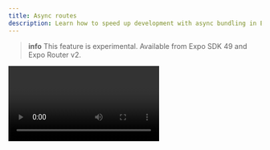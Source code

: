 ```yaml
---
title: Async routes
description: Learn how to speed up development with async bundling in Expo Router.
---
```



> **info** This feature is experimental. Available from Expo SDK 49 and Expo Router v2.

<Video file="expo-router/async-routes.mp4" loop={false} />

Expo Router can automatically split your JavaScript bundle based on the route files using [React Suspense](https://react.dev/reference/react/Suspense). This enables faster development as only the routes you navigate to will be bundled or loaded into memory. This can also be useful for reducing the initial bundle size for your application.

Apps using the Hermes Engine will not benefit as much from bundle splitting as the bytecode is already memory mapped ahead of time. However, it will improve your over-the-air updates, React Server Components, and web support.

> When bundling for production **on native platforms**, all suspense boundaries **will be disabled** and there will be no loading states.

## How it works

All Routes are wrapped inside a suspense boundary and are loaded asynchronously. This means that the first time you navigate to a route, it will take a little longer to load. However, once it is loaded, it will be cached and subsequent visits will be instant.

{/* The [Suspense fallback](https://react.dev/reference/react/Suspense#displaying-a-fallback-while-content-is-loading) or loading state **cannot be customized** at this time. We plan to add support in the future via a **route+loading.js** file. */}

Loading errors are handled in the parent route, via the [`ErrorBoundary`](/router/error-handling/#errorboundary) export.

Async routes cannot be statically analyzed during development, so all files will be treated as routes even if they don't export a default component. After the component is bundled and loaded, any invalid route will use a fallback warning screen.

For those familiar with advanced bundling techniques, the async routes feature is composed of [React Suspense](https://react.dev/docs/concurrent-mode-suspense), [route-based bundle splitting](https://legacy.reactjs.org/docs/code-splitting.html#route-based-code-splitting) and [lazy bundling](https://github.com/react-native-community/discussions-and-proposals/blob/main/proposals/0605-lazy-bundling.md) (in development).

## Setup

Enable the feature by setting the `asyncRoutes` option in the Expo Router config plugin of your [app config](/versions/latest/config/app/):

<Tabs>

<Tab label="SDK 49">

    ```json app.json
    {
      "expo": {
        "plugins": [
          [
            "expo-router",
            {
              "origin": "https://acme.com",
              "asyncRoutes": "development"
            }
          ]
        ]
      }
    }
    ```

</Tab>

<Tab label="SDK 50 and above">

    > SDK 50 supports production bundle splitting. Set `asyncRoutes` to `true` to enable it.

    ```json app.json
    {
      "expo": {
        "plugins": [
          [
            "expo-router",
            {
              "origin": "https://acme.com",
              "asyncRoutes": {
                "web": true,
                "default": "development"
              }
            }
          ]
        ]
      }
    }
    ```

</Tab>
</Tabs>

You can set platform-specific settings (`default`, `android`, `ios` or `web`) for `asyncRoutes` using an object:

```json app.json
{
  "expo": {
    "plugins": [
      [
        "expo-router",
        {
          "origin": "https://acme.com",
          "asyncRoutes": {
            "web": true,
            "android": false,
            "default": "development"
          }
        }
      ]
    ]
  }
}
```

Then, when you are about to start your project, you can use the `--clear` flag to clear the Metro cache. This will ensure that the routes are loaded asynchronously:

<Terminal
  cmd={['$ npx expo start --clear', '', '# Or when exporting', '$ npx expo export --clear']}
/>

## Static rendering

> Bundle splitting with static rendering is only supported in SDK 50 and above.

Static rendering is supported in production web apps by rendering all Suspense boundaries synchronously in Node.js, then linking all of async chunks together in the HTML based on all the selected routes for a given HTML file. This ensures you don't encounter a waterfall of loading states on server navigations. Subsequent navigations will recursively load any missing chunks.

To ensure a consistent first render, all layout routes leading up to the leaf route for a URL will be included in the initial server response.

All initial routes, defined with `unstable_settings = { initialRouteName: '...' }` will be included in the initial HTML file as they are required for the first render. For example, if the server request is for a modal, the screen rendered under the modal will also be included to ensure the modal is rendered correctly.

## Caveats

Async Routes represents an early preview of how we plan to support [React Server Components](https://react.dev/blog/2023/03/22/react-labs-what-we-have-been-working-on-march-2023#react-server-components) in the future. As such, there are some caveats to be aware of:

- Async Routes do not support native production apps yet.
- In development, the runtime JavaScript is lazily bundled so you may encounter cases where the HTML doesn't match the available JavaScript.
- The loading state cannot be customized at this time.
